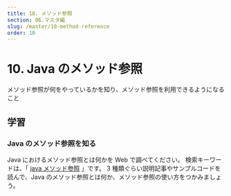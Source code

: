 ```yaml
---
title: 10. メソッド参照
section: 06.マスタ編
slug: /master/10-method-reference
order: 10
---
```


# 10. Java のメソッド参照

<p className="goal">メソッド参照が何をやっているかを知り、メソッド参照を利用できるようになること</p>

## 学習

### Java のメソッド参照を知る

Java におけるメソッド参照とは何かを Web で調べてください。
検索キーワードは、「 [java メソッド参照](https://www.google.com/search?q=java+メソッド参照) 」です。
3 種類ぐらい説明記事やサンプルコードを読んで、Java のメソッド参照とは何か、メソッド参照の使い方をつかみましょう。
